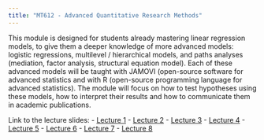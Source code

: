 ```yaml
---
title: "MT612 - Advanced Quantitative Research Methods"
---
```


This module is designed for students already mastering linear regression models, to give them a deeper knowledge of more advanced models: logistic regressions, multilevel / hierarchical models, and paths analyses (mediation, factor analysis, structural equation model). Each of these advanced models will be taught with JAMOVI (open-source software for advanced statistics and with R (open-source programming language for advanced statistics). The module will focus on how to test hypotheses using these models, how to interpret their results and how to communicate them in academic publications.

Link to the lecture slides:
- [Lecture 1](https://damien-dupre.github.io/mt612/lectures/lecture_1)
- [Lecture 2](https://damien-dupre.github.io/mt612/lectures/lecture_2)
- [Lecture 3](https://damien-dupre.github.io/mt612/lectures/lecture_3)
- [Lecture 4](https://damien-dupre.github.io/mt612/lectures/lecture_4)
- [Lecture 5](https://damien-dupre.github.io/mt612/lectures/lecture_5)
- [Lecture 6](https://damien-dupre.github.io/mt612/lectures/lecture_6)
- [Lecture 7](https://damien-dupre.github.io/mt612/lectures/lecture_7)
- [Lecture 8](https://damien-dupre.github.io/mt612/lectures/lecture_8)
